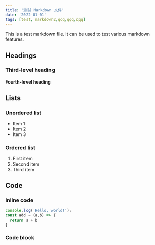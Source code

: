 ```yaml
---
title: '测试 Markdown 文件'
date: '2022-01-01'
tags: [test, markdown2,qqq,qqq,qqq]
---
```

This is a test markdown file. It can be used to test various markdown features.

## Headings

### Third-level heading

#### Fourth-level heading

## Lists

### Unordered list

- Item 1
- Item 2
- Item 3

### Ordered list

1. First item
2. Second item
3. Third item

## Code

### Inline code

```js
console.log('Hello, world!');
const add = (a,b) => {
  return a + b
}
```

### Code block

